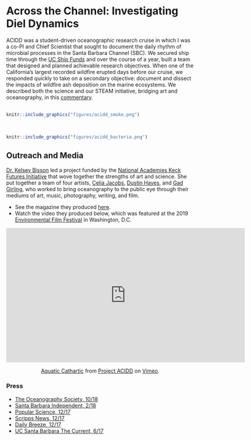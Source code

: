 # Across the Channel: Investigating Diel Dynamics

ACIDD was a student-driven oceanographic research cruise in which I was a co-PI and Chief Scientist that sought to document the daily rhythm of microbial processes in the Santa Barbara Channel (SBC). We secured ship time through the [UC Ship Funds](https://scripps.ucsd.edu/ships/uc-ship-funds-program) and over the course of a year, built a team that designed and planned achievable research objectives. When one of the California's largest recorded wildfire erupted days before our cruise, we responded quickly to take on a secondary objective: document and dissect the impacts of wildfire ash deposition on the marine ecosystems. We described both the science and our STEAM initiative, bridging art and oceanography, in this [commentary](https://tos.org/oceanography/article/california-wildfire-burns-boundaries-between-science-and-art).
\
\
```r
knitr::include_graphics("figures/acidd_smoke.png")
```
\
```r
knitr::include_graphics("figures/acidd_bacteria.png")
```

## Outreach and Media

[Dr. Kelsey Bisson](https://scholar.google.com/citations?user=8FrNCE0AAAAJ&hl=en) led a project funded by the [National Academies Keck Futures Initiative](http://www.nasonline.org/programs/keck-futures-initiative/) that wove together the strengths of art and science. She put together a team of four artists, [Celia Jacobs](http://www.celiaj.com), [Dustin Hayes](http://lvl3official.com/walter-etc/), and [Gad Girling](https://gadgirling.myportfolio.com/projects), who worked to bring oceanography to the public eye through their mediums of art, music, photography, writing, and film. 
 
- See the magazine they produced [here](https://issuu.com/migrationsmag/docs/finalmigrationszinepages).
- Watch the video they produced below, which was featured at the 2019 [Environmental Film Festival](https://dceff.org/film/aquatic-cathartic/) in Washington, D.C.

<center><iframe src="https://player.vimeo.com/video/281882446" width="640" height="360" frameborder="0" allow="autoplay; fullscreen" allowfullscreen></iframe>
<p><a href="https://vimeo.com/281882446">Aquatic Cathartic</a> from <a href="https://vimeo.com/projectacidd">Project ACIDD</a> on <a href="https://vimeo.com">Vimeo</a>.</p></center>

### Press

- [The Oceanography Society, 10/18](https://tos.org/pdfs/ocean_news_15.pdf)
- [Santa Barbara Independent, 2/18](https://www.independent.com/2018/02/12/thomas-fire-ash-sampled-santa-barbara-channel/)
- [Popular Science, 12/17](https://www.popsci.com/how-wildfire-impacts-ocean/?con=TrueAnthem&dom=fb&lnk=TA&src=SOC&utm_campaign&utm_content=5a3415d704d30137c1128bfb&utm_medium&utm_source)
- [Scripps News, 12/17](https://scripps.ucsd.edu/news/field-night-shift-santa-barbara-channel)
- [Daily Breeze, 12/17](https://www.dailybreeze.com/2017/12/26/are-southern-california-wildfires-a-threat-to-local-marine-life-a-new-study-aims-to-find-out/)
- [UC Santa Barbara The Current, 6/17](https://www.news.ucsb.edu/2017/018029/tuning-channel)





